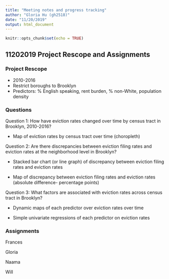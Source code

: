 ```yaml
---
title: "Meeting notes and progress tracking"
author: "Gloria Hu (gh2518)"
date: "11/20/2019"
output: html_document
---
```


```r
knitr::opts_chunk$set(echo = TRUE)
```

## 11202019 Project Rescope and Assignments

### Project Rescope
- 2010-2016
- Restrict boroughs to Brooklyn
- Predictors: % English speaking, rent burden, % non-White, population density

### Questions
Question 1: How have eviction rates changed over time by census tract in Brooklyn, 2010-2016?

* Map of eviction rates by census tract over time (choropleth)

Question 2: Are there discrepancies between eviction filing rates and eviction rates at the neighborhood level in Brooklyn?

* Stacked bar chart (or line graph) of discrepancy between eviction filing rates and eviction rates

* Map of discrepancy between eviction filing rates and eviction rates (absolute difference- percentage points)

Question 3: What factors are associated with eviction rates across census tract in Brooklyn?

* Dynamic maps of each predictor over eviction rates over time

* Simple univariate regressions of each predictor on eviction rates

### Assignments
Frances

Gloria

Naama

Will